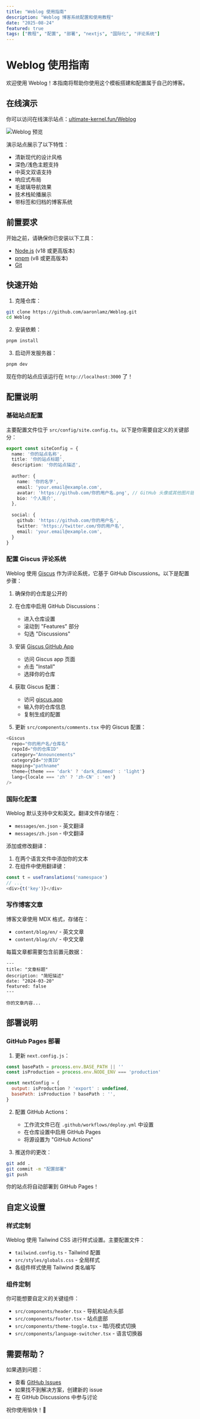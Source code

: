 ```yaml
---
title: "Weblog 使用指南"
description: "Weblog 博客系统配置和使用教程"
date: "2025-08-24"
featured: true
tags: ["教程", "配置", "部署", "nextjs", "国际化", "评论系统"]
---
```


# Weblog 使用指南

欢迎使用 Weblog！本指南将帮助你使用这个模板搭建和配置属于自己的博客。

## 在线演示

你可以访问在线演示站点：[ultimate-kernel.fun/Weblog](https://www.ultimate-kernel.fun/Weblog/)

![Weblog 预览](https://api.microlink.io?url=https://www.ultimate-kernel.fun/Weblog/&screenshot=true&meta=false&embed=screenshot.url)

演示站点展示了以下特性：
- 清新现代的设计风格
- 深色/浅色主题支持
- 中英文双语支持
- 响应式布局
- 毛玻璃导航效果
- 技术栈轮播展示
- 带标签和归档的博客系统

## 前置要求

开始之前，请确保你已安装以下工具：
- [Node.js](https://nodejs.org/) (v18 或更高版本)
- [pnpm](https://pnpm.io/) (v8 或更高版本)
- [Git](https://git-scm.com/)

## 快速开始

1. 克隆仓库：
```bash
git clone https://github.com/aaronlamz/Weblog.git
cd Weblog
```

2. 安装依赖：
```bash
pnpm install
```

3. 启动开发服务器：
```bash
pnpm dev
```

现在你的站点应该运行在 `http://localhost:3000` 了！

## 配置说明

### 基础站点配置

主要配置文件位于 `src/config/site.config.ts`。以下是你需要自定义的关键部分：

```typescript
export const siteConfig = {
  name: '你的站点名称',
  title: '你的站点标题',
  description: '你的站点描述',
  
  author: {
    name: '你的名字',
    email: 'your.email@example.com',
    avatar: 'https://github.com/你的用户名.png', // GitHub 头像或其他图片链接
    bio: '个人简介',
  },
  
  social: {
    github: 'https://github.com/你的用户名',
    twitter: 'https://twitter.com/你的用户名',
    email: 'your.email@example.com',
  }
}
```

### 配置 Giscus 评论系统

Weblog 使用 [Giscus](https://giscus.app) 作为评论系统，它基于 GitHub Discussions。以下是配置步骤：

1. 确保你的仓库是公开的
2. 在仓库中启用 GitHub Discussions：
   - 进入仓库设置
   - 滚动到 "Features" 部分
   - 勾选 "Discussions"

3. 安装 [Giscus GitHub App](https://github.com/apps/giscus)
   - 访问 Giscus app 页面
   - 点击 "Install"
   - 选择你的仓库

4. 获取 Giscus 配置：
   - 访问 [giscus.app](https://giscus.app)
   - 输入你的仓库信息
   - 复制生成的配置

5. 更新 `src/components/comments.tsx` 中的 Giscus 配置：
```typescript
<Giscus
  repo="你的用户名/仓库名"
  repoId="你的仓库ID"
  category="Announcements"
  categoryId="分类ID"
  mapping="pathname"
  theme={theme === 'dark' ? 'dark_dimmed' : 'light'}
  lang={locale === 'zh' ? 'zh-CN' : 'en'}
/>
```

### 国际化配置

Weblog 默认支持中文和英文。翻译文件存储在：
- `messages/en.json` - 英文翻译
- `messages/zh.json` - 中文翻译

添加或修改翻译：

1. 在两个语言文件中添加你的文本
2. 在组件中使用翻译键：
```typescript
const t = useTranslations('namespace')
// ...
<div>{t('key')}</div>
```

### 写作博客文章

博客文章使用 MDX 格式，存储在：
- `content/blog/en/` - 英文文章
- `content/blog/zh/` - 中文文章

每篇文章都需要包含前置元数据：
```mdx
---
title: "文章标题"
description: "简短描述"
date: "2024-03-20"
featured: false
---

你的文章内容...
```

## 部署说明

### GitHub Pages 部署

1. 更新 `next.config.js`：
```javascript
const basePath = process.env.BASE_PATH || ''
const isProduction = process.env.NODE_ENV === 'production'

const nextConfig = {
  output: isProduction ? 'export' : undefined,
  basePath: isProduction ? basePath : '',
}
```

2. 配置 GitHub Actions：
   - 工作流文件已在 `.github/workflows/deploy.yml` 中设置
   - 在仓库设置中启用 GitHub Pages
   - 将源设置为 "GitHub Actions"

3. 推送你的更改：
```bash
git add .
git commit -m "配置部署"
git push
```

你的站点将自动部署到 GitHub Pages！

## 自定义设置

### 样式定制

Weblog 使用 Tailwind CSS 进行样式设置。主要配置文件：
- `tailwind.config.ts` - Tailwind 配置
- `src/styles/globals.css` - 全局样式
- 各组件样式使用 Tailwind 类名编写

### 组件定制

你可能想要自定义的关键组件：
- `src/components/header.tsx` - 导航和站点头部
- `src/components/footer.tsx` - 站点底部
- `src/components/theme-toggle.tsx` - 暗/亮模式切换
- `src/components/language-switcher.tsx` - 语言切换器

## 需要帮助？

如果遇到问题：
- 查看 [GitHub Issues](https://github.com/aaronlamz/Weblog/issues)
- 如果找不到解决方案，创建新的 issue
- 在 GitHub Discussions 中参与讨论

祝你使用愉快！🎉
